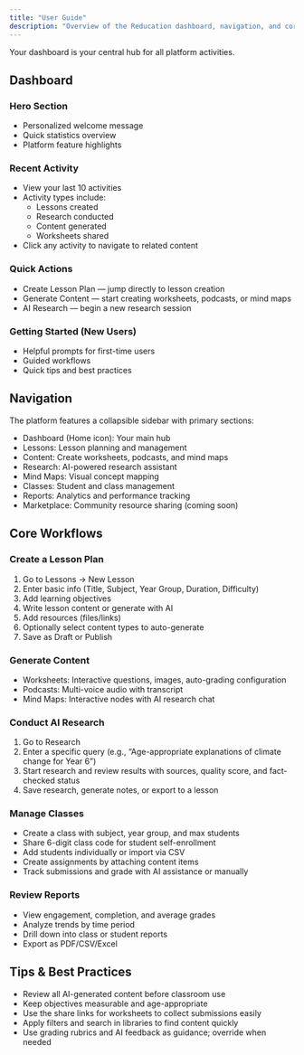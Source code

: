 ```yaml
---
title: "User Guide"
description: "Overview of the Reducation dashboard, navigation, and core user workflows."
---
```


Your dashboard is your central hub for all platform activities.

## Dashboard

### Hero Section
- Personalized welcome message
- Quick statistics overview
- Platform feature highlights

### Recent Activity
- View your last 10 activities
- Activity types include:
  - Lessons created
  - Research conducted
  - Content generated
  - Worksheets shared
- Click any activity to navigate to related content

### Quick Actions
- Create Lesson Plan — jump directly to lesson creation
- Generate Content — start creating worksheets, podcasts, or mind maps
- AI Research — begin a new research session

### Getting Started (New Users)
- Helpful prompts for first-time users
- Guided workflows
- Quick tips and best practices

## Navigation

The platform features a collapsible sidebar with primary sections:

- Dashboard (Home icon): Your main hub
- Lessons: Lesson planning and management
- Content: Create worksheets, podcasts, and mind maps
- Research: AI-powered research assistant
- Mind Maps: Visual concept mapping
- Classes: Student and class management
- Reports: Analytics and performance tracking
- Marketplace: Community resource sharing (coming soon)

## Core Workflows

### Create a Lesson Plan
1. Go to Lessons → New Lesson
2. Enter basic info (Title, Subject, Year Group, Duration, Difficulty)
3. Add learning objectives
4. Write lesson content or generate with AI
5. Add resources (files/links)
6. Optionally select content types to auto-generate
7. Save as Draft or Publish

### Generate Content
- Worksheets: Interactive questions, images, auto-grading configuration
- Podcasts: Multi-voice audio with transcript
- Mind Maps: Interactive nodes with AI research chat

### Conduct AI Research
1. Go to Research
2. Enter a specific query (e.g., “Age-appropriate explanations of climate change for Year 6”)
3. Start research and review results with sources, quality score, and fact-checked status
4. Save research, generate notes, or export to a lesson

### Manage Classes
- Create a class with subject, year group, and max students
- Share 6-digit class code for student self-enrollment
- Add students individually or import via CSV
- Create assignments by attaching content items
- Track submissions and grade with AI assistance or manually

### Review Reports
- View engagement, completion, and average grades
- Analyze trends by time period
- Drill down into class or student reports
- Export as PDF/CSV/Excel

## Tips & Best Practices

- Review all AI-generated content before classroom use
- Keep objectives measurable and age-appropriate
- Use the share links for worksheets to collect submissions easily
- Apply filters and search in libraries to find content quickly
- Use grading rubrics and AI feedback as guidance; override when needed
